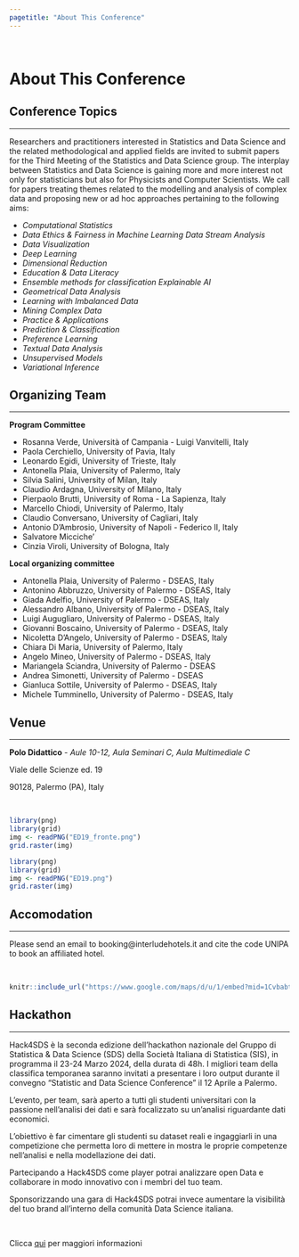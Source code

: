```yaml
---
pagetitle: "About This Conference"
---
```



<br>


# About This Conference {#buttons .tabset .tabset-fade .tabset-pills}
## Conference Topics
***
Researchers and practitioners interested in Statistics and Data Science and the related methodological and applied fields are invited to submit papers for the Third Meeting of the Statistics and Data Science group. The interplay between Statistics and Data Science is gaining more and more interest not only for statisticians but also for Physicists and Computer Scientists. We call for papers treating themes related to the modelling and analysis of complex data and proposing new or ad hoc approaches pertaining to the following aims:

- _Computational Statistics_
- _Data Ethics & Fairness in Machine Learning Data Stream Analysis_
- _Data Visualization_
- _Deep Learning_
- _Dimensional Reduction_
- _Education & Data Literacy_
- _Ensemble methods for classification Explainable AI_
- _Geometrical Data Analysis_
- _Learning with Imbalanced Data_
- _Mining Complex Data_
- _Practice & Applications_
- _Prediction & Classification_
- _Preference Learning_
- _Textual Data Analysis_
- _Unsupervised Models_
- _Variational Inference_

## Organizing Team
***
**Program Committee**

- Rosanna Verde, Università of Campania - Luigi Vanvitelli, Italy
- Paola Cerchiello, University of Pavia, Italy
- Leonardo Egidi, University of Trieste, Italy
- Antonella Plaia, University of Palermo, Italy
- Silvia Salini, University of Milan, Italy
- Claudio Ardagna, University of Milano, Italy
- Pierpaolo Brutti, University of Roma - La Sapienza, Italy
- Marcello Chiodi, University of Palermo, Italy
- Claudio Conversano, University of Cagliari, Italy
- Antonio D'Ambrosio, University of Napoli - Federico II, Italy
- Salvatore Micciche'
- Cinzia Viroli, University of Bologna, Italy

**Local organizing committee**

- Antonella Plaia, University of Palermo - DSEAS, Italy
- Antonino Abbruzzo, University of Palermo - DSEAS, Italy
- Giada Adelfio, University of Palermo - DSEAS, Italy
- Alessandro Albano, University of Palermo - DSEAS, Italy
- Luigi Augugliaro, University of Palermo - DSEAS, Italy
- Giovanni Boscaino, University of Palermo - DSEAS, Italy
- Nicoletta D'Angelo, University of Palermo - DSEAS, Italy
- Chiara Di Maria, University of Palermo, Italy
- Angelo Mineo, University of Palermo - DSEAS, Italy
- Mariangela Sciandra, University of Palermo - DSEAS
- Andrea Simonetti, University of Palermo - DSEAS
- Gianluca Sottile, University of Palermo - DSEAS, Italy
- Michele Tumminello, University of Palermo - DSEAS, Italy

## Venue
***
**Polo Didattico** - _Aule 10-12, Aula Seminari C, Aula Multimediale C_

Viale delle Scienze ed. 19

90128, Palermo (PA), Italy

<br>

```r
library(png)
library(grid)
img <- readPNG("ED19_fronte.png")
grid.raster(img)
```

```r
library(png)
library(grid)
img <- readPNG("ED19.png")
grid.raster(img)
```

## Accomodation
***
Please send an email to booking@interludehotels.it and cite the code UNIPA to book an affiliated hotel. 

<br>

```r
knitr::include_url("https://www.google.com/maps/d/u/1/embed?mid=1CvbabtfTBo2DLd4YoGgvhLJJgL3qxtk&ehbc=2E312F", height = 480)
```
<!-- <iframe src="https://www.google.com/maps/d/embed?mid=1Ehlyqev4yBYaTohiHKy_RI3oyW1t7QM&ehbc=2E312F" width="640" height="480"></iframe> -->

## Hackathon
***
Hack4SDS è la seconda edizione dell'hackathon nazionale del Gruppo di Statistica & Data Science (SDS) della Società Italiana di Statistica (SIS), in programma il 23-24 Marzo 2024, della durata di 48h. I migliori team della classifica temporanea saranno invitati a presentare i loro output durante il convegno "Statistic and Data Science Conference" il 12 Aprile a Palermo.

L'evento, per team, sarà aperto a tutti gli studenti universitari con la passione nell'analisi dei dati e sarà focalizzato su un'analisi riguardante dati economici.

L'obiettivo è far cimentare gli studenti su dataset reali e ingaggiarli in una competizione che permetta loro di mettere in mostra le proprie competenze nell'analisi e nella modellazione dei dati.

Partecipando a Hack4SDS come player potrai analizzare open Data e collaborare in modo innovativo con i membri del tuo team.

Sponsorizzando una gara di Hack4SDS potrai invece aumentare la visibilità del tuo brand all'interno della comunità Data Science italiana.

<br>

Clicca [qui](https://journal.opendataplayground.com/hack4sds-2024/) per maggiori informazioni 